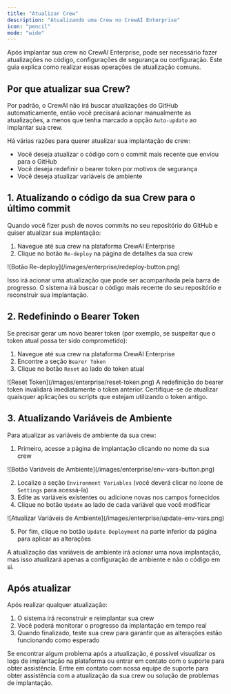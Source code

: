 ```yaml
---
title: "Atualizar Crew"
description: "Atualizando uma Crew no CrewAI Enterprise"
icon: "pencil"
mode: "wide"
---
```


<Note>
Após implantar sua crew no CrewAI Enterprise, pode ser necessário fazer atualizações no código, configurações de segurança ou configuração. 
Este guia explica como realizar essas operações de atualização comuns.
</Note>

## Por que atualizar sua Crew?

Por padrão, o CrewAI não irá buscar atualizações do GitHub automaticamente, então você precisará acionar manualmente as atualizações, a menos que tenha marcado a opção `Auto-update` ao implantar sua crew.

Há várias razões para querer atualizar sua implantação de crew:
- Você deseja atualizar o código com o commit mais recente que enviou para o GitHub
- Você deseja redefinir o bearer token por motivos de segurança
- Você deseja atualizar variáveis de ambiente

## 1. Atualizando o código da sua Crew para o último commit

Quando você fizer push de novos commits no seu repositório do GitHub e quiser atualizar sua implantação:

1. Navegue até sua crew na plataforma CrewAI Enterprise
2. Clique no botão `Re-deploy` na página de detalhes da sua crew

<Frame>
  ![Botão Re-deploy](/images/enterprise/redeploy-button.png)
</Frame>

Isso irá acionar uma atualização que pode ser acompanhada pela barra de progresso. O sistema irá buscar o código mais recente do seu repositório e reconstruir sua implantação.

## 2. Redefinindo o Bearer Token

Se precisar gerar um novo bearer token (por exemplo, se suspeitar que o token atual possa ter sido comprometido):

1. Navegue até sua crew na plataforma CrewAI Enterprise
2. Encontre a seção `Bearer Token`
3. Clique no botão `Reset` ao lado do token atual

<Frame>
  ![Reset Token](/images/enterprise/reset-token.png)
</Frame>

<Warning>
A redefinição do bearer token invalidará imediatamente o token anterior. Certifique-se de atualizar quaisquer aplicações ou scripts que estejam utilizando o token antigo.
</Warning>

## 3. Atualizando Variáveis de Ambiente

Para atualizar as variáveis de ambiente da sua crew:

1. Primeiro, acesse a página de implantação clicando no nome da sua crew

<Frame>
  ![Botão Variáveis de Ambiente](/images/enterprise/env-vars-button.png)
</Frame>

2. Localize a seção `Environment Variables` (você deverá clicar no ícone de `Settings` para acessá-la)
3. Edite as variáveis existentes ou adicione novas nos campos fornecidos
4. Clique no botão `Update` ao lado de cada variável que você modificar

<Frame>
  ![Atualizar Variáveis de Ambiente](/images/enterprise/update-env-vars.png)
</Frame>

5. Por fim, clique no botão `Update Deployment` na parte inferior da página para aplicar as alterações

<Note>
A atualização das variáveis de ambiente irá acionar uma nova implantação, mas isso atualizará apenas a configuração de ambiente e não o código em si.
</Note>

## Após atualizar

Após realizar qualquer atualização:

1. O sistema irá reconstruir e reimplantar sua crew
2. Você poderá monitorar o progresso da implantação em tempo real
3. Quando finalizado, teste sua crew para garantir que as alterações estão funcionando como esperado

<Tip>
Se encontrar algum problema após a atualização, é possível visualizar os logs de implantação na plataforma ou entrar em contato com o suporte para obter assistência.
</Tip>

<Card title="Precisa de Ajuda?" icon="headset" href="mailto:support@crewai.com">
  Entre em contato com nossa equipe de suporte para obter assistência com a atualização da sua crew ou solução de problemas de implantação.
</Card>